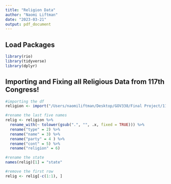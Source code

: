 ```yaml
---
title: "Religion Data"
author: "Naomi Liftman"
date: "2023-03-21"
output: pdf_document
---
```

## Load Packages
```r
library(rio)
library(tidyverse)
library(dplyr)
```

## Importing and Fixing all Religious Data from 117th Congress!
```r
#importing the df 
religion <- import("/Users/naomiliftman/Desktop/GOV338/Final Project/117congress.xlsx") 

#rename the last five names
relig <- religion %>% 
  rename_with(~ tolower(gsub(".", "", .x, fixed = TRUE))) %>% 
  rename("type" = 2) %>% 
  rename("name" = 3) %>% 
  rename("party" = 4 ) %>% 
  rename("cont" = 5) %>% 
  rename("religion" = 6)

#rename the state
names(relig)[1] = "state"  

#remove the first row
relig <- relig[-c(1:1), ]
```



